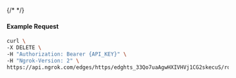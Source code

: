 {/* <!-- Code generated for API Clients. DO NOT EDIT. --> */}

#### Example Request
```bash
curl \
-X DELETE \
-H "Authorization: Bearer {API_KEY}" \
-H "Ngrok-Version: 2" \
https://api.ngrok.com/edges/https/edghts_33Qo7uaAgwHXIVHVj1CG2skecuS/routes/edghtsrt_33Qo7u7S1ILqiepdOXZIyCPgQ98/websocket_tcp_converter
```